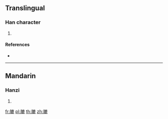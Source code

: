 {{character info/new}}
==Translingual==

===Han character===
{{Han char|rn=130|rad=肉|as=11|sn=15|four=|canj=BIXP}}

# {{defn|Han|sort=肉11}}

====References====
* {{Han ref|kx=0992.110|dkj=29812|dj=1444.130|hdz=32108.160|uh=8194|ud=33172}}

----

==Mandarin==

===Hanzi===
{{cmn-hanzi|pin=[[lù]] ([[lu4]])|wg=lu<sup>4</sup>}}

# {{defn|lang=cmn|sort=肉11}}

[[fr:膔]]
[[pl:膔]]
[[th:膔]]
[[zh:膔]]